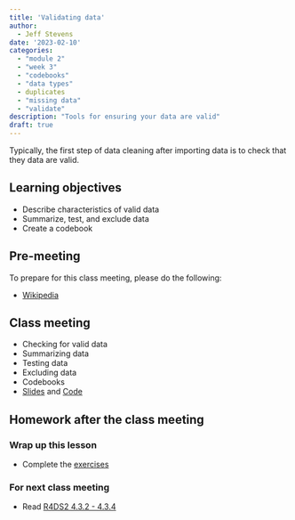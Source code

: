 ```yaml
---
title: 'Validating data'
author:
  - Jeff Stevens
date: '2023-02-10'
categories: 
  - "module 2"
  - "week 3"
  - "codebooks"
  - "data types"
  - duplicates
  - "missing data"
  - "validate"
description: "Tools for ensuring your data are valid"
draft: true
---
```


Typically, the first step of data cleaning after importing data is to check that they data are valid. 

## Learning objectives

* Describe characteristics of valid data
* Summarize, test, and exclude data
* Create a codebook

## Pre-meeting

To prepare for this class meeting, please do the following:

* [Wikipedia](https://en.wikipedia.org/wiki/Data_validation){target='_blank'}

## Class meeting

* Checking for valid data
* Summarizing data
* Testing data
* Excluding data
* Codebooks 
* [Slides](../../slides/09_validating.qmd){target="_blank"} and [Code](../../code/09_validating.html){target="_blank"}

## Homework after the class meeting
### Wrap up this lesson

* Complete the [exercises](https://jeffreyrstevens.shinyapps.io/dpavir2023_09_validating/){target='_blank'}

### For next class meeting

* Read [R4DS2 4.3.2 - 4.3.4](https://r4ds.hadley.nz/data-transform.html#sec-select){target='_blank'}
